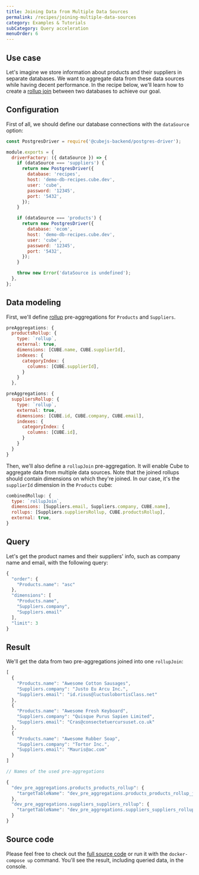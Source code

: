 ```yaml
---
title: Joining Data from Multiple Data Sources
permalink: /recipes/joining-multiple-data-sources
category: Examples & Tutorials
subCategory: Query acceleration
menuOrder: 6
---
```


## Use case

Let's imagine we store information about products and their suppliers in
separate databases. We want to aggregate data from these data sources while
having decent performance. In the recipe below, we'll learn how to create a
[rollup join](https://cube.dev/docs/schema/reference/pre-aggregations#parameters-type-rollupjoin)
between two databases to achieve our goal.

## Configuration

First of all, we should define our database connections with the `dataSource`
option:

```javascript
const PostgresDriver = require('@cubejs-backend/postgres-driver');

module.exports = {
  driverFactory: ({ dataSource }) => {
    if (dataSource === 'suppliers') {
      return new PostgresDriver({
        database: 'recipes',
        host: 'demo-db-recipes.cube.dev',
        user: 'cube',
        password: '12345',
        port: '5432',
      });
    }

    if (dataSource === 'products') {
      return new PostgresDriver({
        database: 'ecom',
        host: 'demo-db-recipes.cube.dev',
        user: 'cube',
        password: '12345',
        port: '5432',
      });
    }

    throw new Error('dataSource is undefined');
  },
};
```

## Data modeling

First, we'll define
[rollup](https://cube.dev/docs/schema/reference/pre-aggregations#parameters-type-rollup)
pre-aggregations for `Products` and `Suppliers`.

```javascript
preAggregations: {
  productsRollup: {
    type: `rollup`,
    external: true,
    dimensions: [CUBE.name, CUBE.supplierId],
    indexes: {
      categoryIndex: {
        columns: [CUBE.supplierId],
      }
    }
  },
```

```javascript
preAggregations: {
  suppliersRollup: {
    type: `rollup`,
    external: true,
    dimensions: [CUBE.id, CUBE.company, CUBE.email],
    indexes: {
      categoryIndex: {
        columns: [CUBE.id],
      }
    }
  }
}
```

Then, we'll also define a `rollupJoin` pre-aggregation. It will enable Cube to
aggregate data from multiple data sources. Note that the joined rollups should
contain dimensions on which they're joined. In our case, it's the `supplierId`
dimension in the `Products` cube:

```javascript
combinedRollup: {
  type: `rollupJoin`,
  dimensions: [Suppliers.email, Suppliers.company, CUBE.name],
  rollups: [Suppliers.suppliersRollup, CUBE.productsRollup],
  external: true,
}
```

## Query

Let's get the product names and their suppliers' info, such as company name and
email, with the following query:

```javascript
{
  "order": {
    "Products.name": "asc"
  },
  "dimensions": [
    "Products.name",
    "Suppliers.company",
    "Suppliers.email"
  ],
  "limit": 3
}
```

## Result

We'll get the data from two pre-aggregations joined into one `rollupJoin`:

```javascript
[
  {
    "Products.name": "Awesome Cotton Sausages",
    "Suppliers.company": "Justo Eu Arcu Inc.",
    "Suppliers.email": "id.risus@luctuslobortisClass.net"
  },
  {
    "Products.name": "Awesome Fresh Keyboard",
    "Suppliers.company": "Quisque Purus Sapien Limited",
    "Suppliers.email": "Cras@consectetuercursuset.co.uk"
  },
  {
    "Products.name": "Awesome Rubber Soap",
    "Suppliers.company": "Tortor Inc.",
    "Suppliers.email": "Mauris@ac.com"
  }
]

// Names of the used pre-aggregations

{
  "dev_pre_aggregations.products_products_rollup": {
    "targetTableName": "dev_pre_aggregations.products_products_rollup_jdm0assd_jnwrwqag_1gk0duh"
  },
  "dev_pre_aggregations.suppliers_suppliers_rollup": {
    "targetTableName": "dev_pre_aggregations.suppliers_suppliers_rollup_j5cd0gsr_jf5ivbmx_1gk0b7s"
  }
}
```

## Source code

Please feel free to check out the
[full source code](https://github.com/cube-js/cube/tree/master/examples/recipes/joining-multiple-datasources-data)
or run it with the `docker-compose up` command. You'll see the result, including
queried data, in the console.
